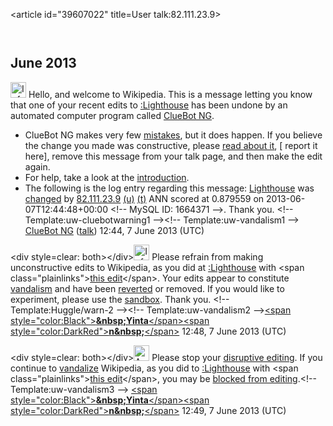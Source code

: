 <article id="39607022" title=User talk:82.111.23.9>
	<talkpage id="39607022" title="User talk:82.111.23.9">


== June 2013 ==
[[Image:Information.svg|left|25px|alt=|link=]] Hello, and welcome to Wikipedia. This is a message letting you know that one of your recent edits to [[:Lighthouse]] has been undone by an automated computer program called [[User:ClueBot NG|ClueBot NG]].
{{clear}}
* ClueBot NG makes very few [[User:ClueBot NG#Information About False Positives|mistakes]], but it does happen. If you believe the change you made was constructive, please [[User:ClueBot NG#Information About False Positives|read about it]], [{{User:ClueBot NG/Warnings/FPReport|1664371}} report it here], remove this message from your talk page, and then make the edit again.
* For help, take a look at the [[Wikipedia:Introduction|introduction]].
* The following is the log entry regarding this message: [[Lighthouse]] was [http://en.wikipedia.org/w/index.php?title=Lighthouse&amp;diff=558750935&amp;oldid=558476355 changed] by [[Special:Contributions/82.111.23.9|82.111.23.9]] [[User:82.111.23.9|(u)]] [[User talk:82.111.23.9|(t)]] ANN scored at 0.879559 on 2013-06-07T12:44:48+00:00 &lt;!-- MySQL ID: 1664371 --&gt;. Thank you. &lt;!-- Template:uw-cluebotwarning1 --&gt;&lt;!-- Template:uw-vandalism1 --&gt; [[User:ClueBot NG|ClueBot NG]] ([[User talk:ClueBot NG|talk]]) 12:44, 7 June 2013 (UTC)

&lt;div style=clear: both&gt;&lt;/div&gt;[[File:Information.svg|25px|alt=Information icon]] Please refrain from making unconstructive edits to Wikipedia, as you did at [[:Lighthouse]] with &lt;span class=&quot;plainlinks&quot;&gt;[http://en.wikipedia.org/wiki/Lighthouse?diff=558751270 this edit]&lt;/span&gt;. Your edits appear to constitute [[Wikipedia:Vandalism|vandalism]] and have been [[Help:Reverting|reverted]] or removed. If you would like to experiment, please use the [[Wikipedia:Sandbox|sandbox]]. Thank you. &lt;!-- Template:Huggle/warn-2 --&gt;&lt;!-- Template:uw-vandalism2 --&gt;[[User_talk:Yintan|&lt;span style=&quot;color:Black&quot;&gt;'''&amp;nbsp;Yinta'''&lt;/span&gt;&lt;span style=&quot;color:DarkRed&quot;&gt;'''n&amp;nbsp;'''&lt;/span&gt;]] 12:48, 7 June 2013 (UTC)

&lt;div style=clear: both&gt;&lt;/div&gt;[[File:Ambox warning pn.svg|25px|alt=Warning icon]] Please stop your [[Wikipedia:Disruptive editing|disruptive editing]]. If you continue to [[Wikipedia:Vandalism|vandalize]] Wikipedia, as you did to [[:Lighthouse]] with &lt;span class=&quot;plainlinks&quot;&gt;[http://en.wikipedia.org/wiki/Lighthouse?diff=558751351 this edit]&lt;/span&gt;, you may be [[Wikipedia:Blocking policy|blocked from editing]].&lt;!-- Template:uw-vandalism3 --&gt; [[User_talk:Yintan|&lt;span style=&quot;color:Black&quot;&gt;'''&amp;nbsp;Yinta'''&lt;/span&gt;&lt;span style=&quot;color:DarkRed&quot;&gt;'''n&amp;nbsp;'''&lt;/span&gt;]] 12:49, 7 June 2013 (UTC)
	</talkpage>
</article>